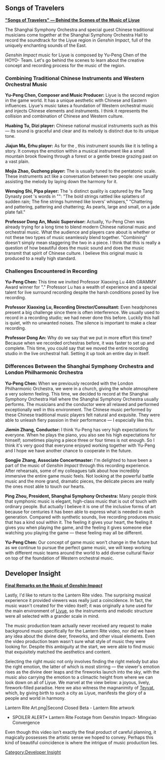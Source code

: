 [[Category:Developer Insight]]
{{SoundtrackTabs}}
==Songs of Travelers==
'''[https://youtu.be/JsDRUNFAcyo "Songs of Travelers" — Behind the Scenes of the Music of Liyue]'''

The Shanghai Symphony Orchestra and special guest Chinese traditional musicians come together at the Shanghai Symphony Orchestra Hall to record the soundtrack for the Liyue region in ''Genshin Impact'', full of the uniquely enchanting sounds of the East.

''Genshin Impact'' music for Liyue is composed by Yu-Peng Chen of the HOYO-{{not a typo|Mix}} Team. Let's go behind the scenes to learn about the creative concept and recording process for the music of the {{sic|{{not a typo|Liuyue}}}} region.

===Combining Traditional Chinese Instruments and Western Orchestral Music===
'''Yu-Peng Chen, Composer and Music Producer:''' Liyue is the second region in the game world. It has a unique aesthetic with Chinese and Eastern influences. Liyue's music takes a foundation of Western orchestral music and injects Chinese elements and instruments. I think it represents the collision and combination of Chinese and Western culture.

'''Huabing Tu, Dizi player:''' Chinese national musical instruments such as this {{w|Dizi (instrument)|dizi}} &mdash; its sound is graceful and clear and its melody is distinct due to its unique tone.

'''Jiajun Ma, Erhu player:''' As for the {{w|erhu}}, this instrument sounds like it is telling a story. It conveys the emotion within a musical instrument like a small mountain brook flowing through a forest or a gentle breeze grazing past on a vast plain.

'''Mojia Zhao, Guzheng player:''' The {{w|guzheng}} is usually tuned to the pentatonic scale. These instruments act like a conversation between two people: one usually assisting the melody by laying down the harmony for it.

'''Wenqing Shi, Pipa player:''' The {{w|pipa}}'s distinct quality is captured by the Tang Dynasty poet {{w|Bai Juyi}}'s words in "{{w|Pipa xing|The Song of a Pipa Player}}": "The bold strings rattled like splatters of sudden rain; The fine strings hummed like lovers' whispers," "Chattering and pattering, pattering and chattering; As pearls, large and small, on a jade plate fall."

'''Professor Dong An, Music Supervisor:''' Actually, Yu-Peng Chen was already trying for a long time to blend modern Chinese national music and orchestral music. What the audience and players care about is whether or not these two types of music seamlessly blend together. "Combining" doesn't simply mean staggering the two in a piece. I think that this is really a question of how beautiful does the music sound and does the music transmit that spirit of Chinese culture. I believe this original music is produced to a really high standard.

===Challenges Encountered in Recording===
'''Yu-Peng Chen:''' This time we invited Professor Xiaoxing Lu 44th GRAMMY Award winner for "{{w|Crouching Tiger, Hidden Dragon}}." Professor Lu has a wealth of experience and a special talent for live surround recording despite the harsh conditions posed by live recording.

'''Professor Xiaoxing Lu, Recording Director/Consultant:''' Even headphones present a big challenge since there is often interference. We usually used to record in a recording studio; we had never done this before. Luckily this hall is quiet, with no unwanted noises. The silence is important to make a clear recording.

'''Professor Dong An:''' Why do we say that we put in more effort this time? Because when we recorded orchestras before, it was faster to set up and complete. This time, you could say that we moved the entire recording studio in the live orchestral hall. Setting it up took an entire day in itself.

===Differences Between the Shanghai Symphony Orchestra and London Philharmonic Orchestra===
'''Yu-Peng Chen:''' When we previously recorded with the London Philharmonic Orchestra, we were in a church, giving the whole atmosphere a very solemn feeling. This time, we decided to record at the Shanghai Symphony Orchestra Hall where the Shanghai Symphony Orchestra usually performs. The musicians and the conductor were all relaxed and performed exceptionally well in this environment. The Chinese music performed by these Chinese traditional music players felt natural and exquisite. They were able to unleash fiery passion in their performance &mdash; I especially like this.

'''Jiemin Zhang, Conductor:''' I think Yu-Peng has very high expectations for everyone. When he plays the piano, you also see his high expectations for himself; sometimes playing a piece three or four times is not enough. So I think it's very good that everyone enjoyed working together with Yu-Peng and I hope we have another chance to cooperate in the future.

'''Songjie Zhang, Associate Concertmaster:''' I'm delighted to have been a part of the music of ''Genshin Impact'' through this recording experience. After rehearsals, some of my colleagues talk about how incredibly immersive the entire game music feels. Not looking at the powerful battle music and the more grand, dramatic pieces, the delicate pieces are really the ones most able to touch our hearts.

'''Ping Zhou, President, Shanghai Symphony Orchestra:''' Many people think that symphonic music is elegant, high-class music that is out of touch with ordinary people. But actually I believe it is one of the inclusive forms of art because for centuries it has been able to express what is needed in each generation. Compared with synthetic sounds, live recording produces music that has a kind soul within it. The feeling it gives your heart, the feeling it gives you when playing the game, and the feeling it gives someone else watching you playing the game &mdash; these feeling may all be different.

'''Yu-Peng Chen:''' Our concept of game music won't change in the future but as we continue to pursue the perfect game music, we will keep working with different music teams around the world to add diverse cultural flavor on top of the foundation of Western orchestral music.

==Developer Insight==
'''[https://genshin.hoyoverse.com/en/news/detail/5000 Final Remarks on the Music of ''Genshin Impact'']'''

Lastly, I'd like to return to the Lantern Rite video. The surprising musical experience it provided viewers was really just a coincidence. In fact, the music wasn't created for the video itself; it was originally a tune used for the main environment of [[Liyue]], so the instruments and melodic structure were all selected with a grander scale in mind.

The music production team actually never received any request to make background music specifically for the Lantern Rite video, nor did we have any idea about the divine deer, fireworks, and other visual elements. Even the video production team wasn't sure what style of music they were looking for. Despite this ambiguity at the start, we were able to find music that exquisitely matched the aesthetics and content.

Selecting the right music not only involves finding the right melody but also the right emotion, the latter of which is most stirring &mdash; the viewer's emotion rises as the divine deer leaps and the fireworks launch into the sky, with the music also carrying the emotion to a climactic height from where we can look down on all of Liyue. We marvel at the view below: a joyous, lively, firework-filled paradise. Here we also witness the magnanimity of [[Teyvat]], which, by giving birth to such a city as Liyue, manifests the glory of a people and world in harmony.
<gallery>
Lantern Rite Art.png|Second Closed Beta - Lantern Rite artwork
*SPOILER ALERT* Lantern Rite Footage from Genshin Impact- Mingxiao Convergence
</gallery>
Even though this video isn't exactly the final product of careful planning, it magically possesses the artistic sense we hoped to convey. Perhaps this kind of beautiful coincidence is where the intrigue of music production lies.